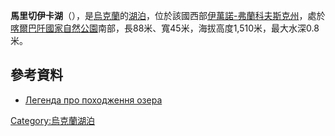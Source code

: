 '''馬里切伊卡湖'''（{{lang-uk|Марічейка}}），是[[烏克蘭|烏克蘭]]的[[湖泊|湖泊]]，位於該國西部[[伊萬諾-弗蘭科夫斯克州|伊萬諾-弗蘭科夫斯克州]]，處於[[喀爾巴阡國家自然公園|喀爾巴阡國家自然公園]]南部，長88米、寬45米，海拔高度1,510米，最大水深0.8米。

{{coord|48|2|5|N|24|39|29|E|type:mountain|display=title}}

==參考資料==
* [http://www.carpathians.eu/slovo-pro-karpati/legendi/legendi-pro-vodu/legenda-pro-ozero-maricheika.html Легенда про походження озера] {{Wayback|url=http://www.carpathians.eu/slovo-pro-karpati/legendi/legendi-pro-vodu/legenda-pro-ozero-maricheika.html |date=20201231050806 }}

{{Ukraine-geo-stub}}
[[Category:烏克蘭湖泊|Category:烏克蘭湖泊]]